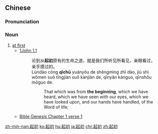 ==Chinese==
{{zh-forms}}

===Pronunciation===
{{zh-pron
|m=qǐchū
|c=hei2 co1
|h=pfs=hí-chhû
|mn=qz,tw,xm:khí-chho͘/zz:khí-chhe/twvt:khí-chhoe
|ma=Zh-qichu.ogg
|cat=n
}}

===Noun===
{{zh-noun}}

# [[at first]]
#* [http://wordproject.org/multi/bi_en_cn_py.htm 1John 1.1]
#*: 论到从'''起初'''原有的生命之道，就是我们所听见所看见，亲眼看过，亲手摸过的。
#*: Lùndào cóng '''qǐchū''' yuányǒu de shēngmìng zhī dào, jiù shì wǒmen suǒ tīngjiàn suǒ kànjiàn de, qīnyǎn kànguo, qīnshǒu mōguo de.
#*:: That which was from '''the beginning''', which we have heard, which we have seen with our eyes, which we have looked upon, and our hands have handled, of the Word of life;
#* [http://wordproject.org/multi/bi_en_cn_py.htm Bible Genesis Chapter 1 verse 1]
#*: {{zh-x|起初 ^神 創造 天地。|In the beginning God created the heaven and the earth.}}

[[zh-min-nan:起初]]
[[ko:起初]]
[[hu:起初]]
[[ja:起初]]
[[chr:起初]]
[[zh:起初]]